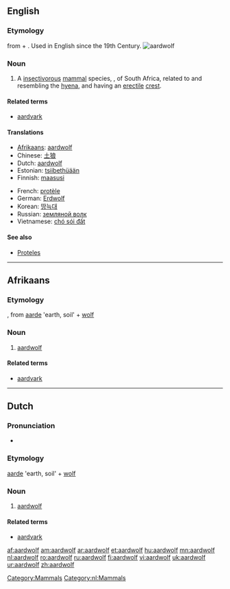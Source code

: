 {{wikisource1911Enc|Aard-wolf}}
==English==
{{wikipedia}}

===Etymology===
{{etyl|af}} from {{etyl|nl}} {{term|aarde||earth, soil}} + {{term|wolf||wolf}}. Used in English since the 19th Century.
[[Image:Aardwolf.png|thumb|aardwolf]]

===Noun===
{{en-noun|aardwolves}}

# {{zoology}} A [[insectivorous]] [[mammal]] species, {{i|[[Proteles cristatus]]}}, of South Africa, related to and resembling the [[hyena]], and having an [[erectile]] [[crest]].

====Related terms====
* [[aardvark]]

====Translations====
{{trans-top|''Proteles cristatus''}}
* [[Afrikaans]]: [[#Afrikaans|aardwolf]] {{m}}
* Chinese: [[土狼]]
* Dutch: [[#Dutch|aardwolf]] {{m}}
* Estonian: [[tsiibethüään]]
* Finnish: [[maasusi]]
{{trans-mid}}
* French: [[protèle]] {{m}}
* German: [[Erdwolf]]
* Korean: [[땅늑대]]
* Russian: [[земляной волк]]
* Vietnamese: [[chó sói đất]]
{{trans-bottom}}

====See also====
* [[Proteles]]

[[Category:Mammals]]

----

==Afrikaans==

===Etymology===
{{etyl|nl}}, from [[aarde]] 'earth, soil' + [[wolf]]

===Noun===
 {{m}}
{{infl|af|noun}}

# [[#English|aardwolf]]

====Related terms====
* [[aardvark]]

----

==Dutch==

===Pronunciation===
* {{audio|Nl-aardwolf.ogg|audio}}

===Etymology===
[[aarde]] 'earth, soil' + [[wolf]]

===Noun===
{{nl-noun|g=m|aardwolven|aardwolfje|g=m}}

# [[#English|aardwolf]]

====Related terms====
* [[aardvark]] {{n}}

[[Category:nl:Mammals]]

[[af:aardwolf]]
[[am:aardwolf]]
[[ar:aardwolf]]
[[et:aardwolf]]
[[hu:aardwolf]]
[[mn:aardwolf]]
[[nl:aardwolf]]
[[ro:aardwolf]]
[[ru:aardwolf]]
[[fi:aardwolf]]
[[vi:aardwolf]]
[[uk:aardwolf]]
[[ur:aardwolf]]
[[zh:aardwolf]]